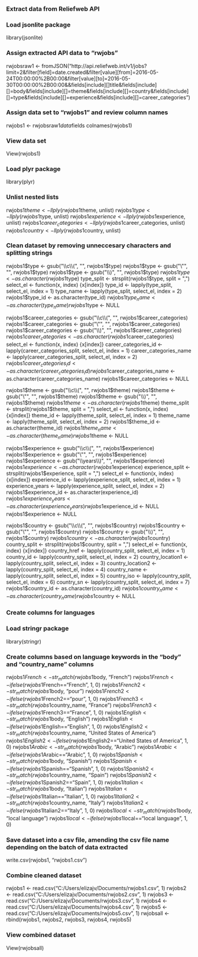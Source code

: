 ### Extract data from Reliefweb API

### Load jsonlite package
library(jsonlite) 

### Assign extracted API data to "rwjobs"
rwjobsraw1 <- fromJSON("http://api.reliefweb.int/v1/jobs?limit=2&filter[field]=date.created&filter[value][from]=2016-05-24T00:00:00%2B00:00&filter[value][to]=2016-05-30T00:00:00%2B00:00&&fields[include][]title&fields[include][]=body&fields[include][]=theme&fields[include][]=country&fields[include][]=type&fields[include][]=experience&fields[include][]=career_categories")

### Assign data set to "rwjobs1" and review column names
rwjobs1 <- rwjobsraw1$data$fields
colnames(rwjobs1)

### View data set
View(rwjobs1)

### Load plyr package
library(plyr)

### Unlist nested lists
rwjobs1$theme <- llply(rwjobs1$theme, unlist)
rwjobs1$type <- llply(rwjobs1$type, unlist)
rwjobs1$experience <- llply(rwjobs1$experience, unlist)
rwjobs1$career_categories <- llply(rwjobs1$career_categories, unlist)
rwjobs1$country <- llply(rwjobs1$country, unlist)

### Clean dataset by removing unneccesary characters and splitting strings 
rwjobs1$type <- gsub("\\c\\(", "", rwjobs1$type)
rwjobs1$type <- gsub("\"", "", rwjobs1$type)
rwjobs1$type <- gsub("\\)", "", rwjobs1$type)
rwjobs1$type <- as.character(rwjobs1$type)
type_split <- strsplit(rwjobs1$type, split = ",")
select_el <- function(x, index) {x[index]}
type_id <- lapply(type_split, select_el, index = 1) 
type_name <- lapply(type_split, select_el, index = 2) 
rwjobs1$type_id <- as.character(type_id)
rwjobs1$type_name <- as.character(type_name)
rwjobs1$type <- NULL

rwjobs1$career_categories <- gsub("\\c\\(", "", rwjobs1$career_categories)
rwjobs1$career_categories <- gsub("\"", "", rwjobs1$career_categories)
rwjobs1$career_categories <- gsub("\\)", "", rwjobs1$career_categories)
rwjobs1$career_categories <- as.character(rwjobs1$career_categories)
select_el <- function(x, index) {x[index]}
career_categories_id <- lapply(career_categories_split, select_el, index = 1) 
career_categories_name <- lapply(career_categories_split, select_el, index = 2) 
rwjobs1$career_categories_id <- as.character(career_categories_id)
rwjobs1$career_categories_name <- as.character(career_categories_name)
rwjobs1$career_categories <- NULL

rwjobs1$theme <- gsub("\\c\\(", "", rwjobs1$theme)
rwjobs1$theme <- gsub("\"", "", rwjobs1$theme)
rwjobs1$theme <- gsub("\\)", "", rwjobs1$theme)
rwjobs1$theme <- as.character(rwjobs1$theme)
theme_split <- strsplit(rwjobs1$theme, split = ",")
select_el <- function(x, index) {x[index]}
theme_id <- lapply(theme_split, select_el, index = 1) 
theme_name <- lapply(theme_split, select_el, index = 2) 
rwjobs1$theme_id <- as.character(theme_id)
rwjobs1$theme_name <- as.character(theme_name)
rwjobs1$theme <- NULL

rwjobs1$experience <- gsub("\\c\\(", "", rwjobs1$experience)
rwjobs1$experience <- gsub("\"", "", rwjobs1$experience)
rwjobs1$experience <- gsub("\\years\\)", "", rwjobs1$experience)
rwjobs1$experience <- as.character(rwjobs1$experience)
experience_split <- strsplit(rwjobs1$experience, split = ",")
select_el <- function(x, index) {x[index]}
experience_id <- lapply(experience_split, select_el, index = 1) 
experience_years <- lapply(experience_split, select_el, index = 2) 
rwjobs1$experience_id <- as.character(experience_id)
rwjobs1$experience_years <- as.character(experience_years)
rwjobs1$experience_id <- NULL
rwjobs1$experience <- NULL

rwjobs1$country <- gsub("\\c\\(", "", rwjobs1$country)
rwjobs1$country <- gsub("\"", "", rwjobs1$country)
rwjobs1$country <- gsub("\\)", "", rwjobs1$country)
rwjobs1$country <- as.character(rwjobs1$country)
country_split <- strsplit(rwjobs1$country, split = ",")
select_el <- function(x, index) {x[index]}
country_href <- lapply(country_split, select_el, index = 1) 
country_id <- lapply(country_split, select_el, index = 2) 
country_location1 <- lapply(country_split, select_el, index = 3) 
country_location2 <- lapply(country_split, select_el, index = 4) 
country_name <- lapply(country_split, select_el, index = 5) 
country_iso <- lapply(country_split, select_el, index = 6)
country_sn <- lapply(country_split, select_el, index = 7)
rwjobs1$country_id <- as.character(country_id)
rwjobs1$country_name <- as.character(country_name)
rwjobs1$country <- NULL 

### Create columns for languages

### Load stringr package
library(stringr)

### Create columns based on language keywords in the "body" and "country_name" columns
rwjobs1$French <- str_match(rwjobs1$body, "French")
rwjobs1$French <- ifelse(rwjobs1$French=="French", 1, 0)
rwjobs1$French2 <- str_match(rwjobs1$body, "pour")
rwjobs1$French2 <- ifelse(rwjobs1$French2=="pour", 1, 0)
rwjobs1$French3 <- str_match(rwjobs1$country_name, "France")
rwjobs1$French3 <- ifelse(rwjobs1$French3=="France", 1, 0)
rwjobs1$English <- str_match(rwjobs1$body, "English")
rwjobs1$English <- ifelse(rwjobs1$English=="English", 1, 0)
rwjobs1$English2 <- str_match(rwjobs1$country_name, "United States of America")
rwjobs1$English2 <- ifelse(rwjobs1$English2=="United States of America", 1, 0)
rwjobs1$Arabic <- str_match(rwjobs1$body, "Arabic")
rwjobs1$Arabic <- ifelse(rwjobs1$Arabic=="Arabic", 1, 0)
rwjobs1$Spanish <- str_match(rwjobs1$body, "Spanish")
rwjobs1$Spanish <- ifelse(rwjobs1$Spanish=="Spanish", 1, 0)
rwjobs1$Spanish2 <- str_match(rwjobs1$country_name, "Spain")
rwjobs1$Spanish2 <- ifelse(rwjobs1$Spanish2=="Spain", 1, 0)
rwjobs1$Italian <- str_match(rwjobs1$body, "Italian")
rwjobs1$Italian <- ifelse(rwjobs1$Italian=="Italian", 1, 0)
rwjobs1$Italian2 <- str_match(rwjobs1$country_name, "Italy")
rwjobs1$Italian2 <- ifelse(rwjobs1$Italian2=="Italy", 1, 0)
rwjobs1$local <- str_match(rwjobs1$body, "local language")
rwjobs1$local <- ifelse(rwjobs1$local=="local language", 1, 0)

### Save dataset into a csv file, amending the csv file name depending on the batch of data extracted
write.csv(rwjobs1, "rwjobs1.csv")

### Combine cleaned dataset
rwjobs1 <- read.csv("C:/Users/elizajv/Documents/rwjobs1.csv", 1)
rwjobs2 <- read.csv("C:/Users/elizajv/Documents/rwjobs2.csv", 1)
rwjobs3 <- read.csv("C:/Users/elizajv/Documents/rwjobs3.csv", 1)
rwjobs4 <- read.csv("C:/Users/elizajv/Documents/rwjobs4.csv", 1)
rwjobs5 <- read.csv("C:/Users/elizajv/Documents/rwjobs5.csv", 1)
rwjobsall <- rbind(rwjobs1, rwjobs2, rwjobs3, rwjobs4, rwjobs5)

### View combined dataset
View(rwjobsall)
